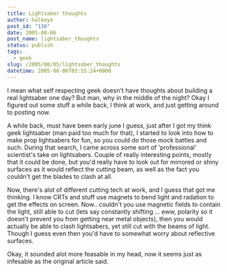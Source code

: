 ```yaml
---
title: Lightsaber thoughts
author: halkeye
post_id: "136"
date: 2005-08-06
post_name: lightsaber_thoughts
status: publish
tags:
  - geek
slug: /2005/08/05/lightsaber_thoughts
datetime: 2005-08-06T03:55:24+0800
---
```


I mean what self respecting geek doesn't have thoughts about building a real lightsaber one day? But man, why in the middle of the night? Okay I figured out some stuff a while back, I think at work, and just getting around to posting now.

A while back, must have been early june I guess, just after I got my think geek lightsaber (man paid too much for that), I started to look into how to make prop lightsabers for fun, so you could do those mock battles and such. During that search, I came across some sort of 'professional' scientist's take on lightsabers. Couple of really interesting points, mostly that it could be done, but you'd really have to look out for mirrored or shiny surfaces as it would reflect the cutting beam, as well as the fact you couldn't get the blades to clash at all.

Now, there's alot of different cutting tech at work, and I guess that got me thinking. I know CRTs and stuff use magnets to bend light and radation to get the effects on screen. Now.. couldn't you use magnetic fields to contain the light, still able to cut (lets say constantly shifting ... eww, polarity so it doesn't prevent you from getting near metal objects), then you would actually be able to clash lightsabers, yet still cut with the beams of light. Though I guess even then you'd have to somewhat worry about reflective surfaces.

Okay, it sounded alot more feasable in my head, now it seems just as infesable as the original article said.